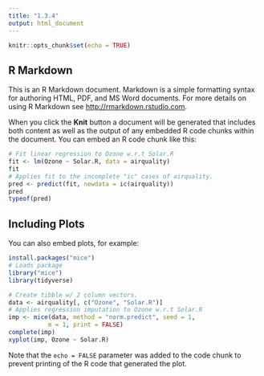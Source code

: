 ```yaml
---
title: "1.3.4"
output: html_document
---
```


```r
knitr::opts_chunk$set(echo = TRUE)
```

## R Markdown

This is an R Markdown document. Markdown is a simple formatting syntax for authoring HTML, PDF, and MS Word documents. For more details on using R Markdown see <http://rmarkdown.rstudio.com>.

When you click the **Knit** button a document will be generated that includes both content as well as the output of any embedded R code chunks within the document. You can embed an R code chunk like this:

```r
# Fit linear regression to Ozone w.r.t Solar.R
fit <- lm(Ozone ~ Solar.R, data = airquality)
fit
# Applies fit to the incomplete "ic" cases of airquality.
pred <- predict(fit, newdata = ic(airquality))
pred
typeof(pred)
```

## Including Plots

You can also embed plots, for example:

```r
install.packages("mice")
# Loads package
library("mice")
library(tidyverse)

# Create tibble w/ 2 column vectors.
data <- airquality[, c("Ozone", "Solar.R")]
# Applies regression imputation to Ozone w.r.t Solar.R
imp <- mice(data, method = "norm.predict", seed = 1,
           m = 1, print = FALSE)
complete(imp)
xyplot(imp, Ozone ~ Solar.R)

```

Note that the `echo = FALSE` parameter was added to the code chunk to prevent printing of the R code that generated the plot.
